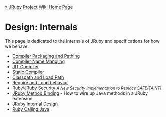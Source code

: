 [[Home|&raquo; JRuby Project Wiki Home Page]] 
=Design: Internals=
This page is dedicated to the Internals of JRuby and specifications for how we behave:

* [[CompilerPackagingAndPathing|Compiler Packaging and Pathing]]
* [[CompilerNameMangling|Compiler Name Mangling]]
* [[JITCompiler|JIT Compiler]]
* [[StaticCompiler|Static Compiler]]
* [[ClasspathAndLoadPath|Classpath and Load Path]]
* [[RequireAndLoadBehavior|Require and Load behavior]]
* [[Ruby_JRubySecurity|Ruby/JRuby Security]] <span style="font-size:90%; font-style:italic">A New Security Implementation to Replace SAFE/TAINT)</span>
* [[JRubyMethod_Signatures|JRuby Method Binding]] - How to wire up Java methods in a JRuby extension
* [[JRubyInternalDesign|JRuby Internal Design]]
* [[RubyCallingJava|Ruby Calling Java]]